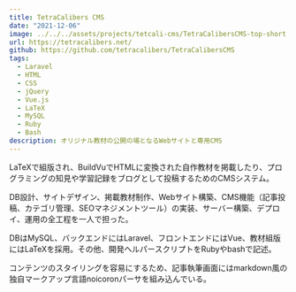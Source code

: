 ```yaml
---
title: TetraCalibers CMS
date: "2021-12-06"
image: ../../../assets/projects/tetcali-cms/TetraCalibersCMS-top-short.jpg
url: https://tetracalibers.net/
github: https://github.com/tetracalibers/TetraCalibersCMS
tags:
  - Laravel
  - HTML
  - CSS
  - jQuery
  - Vue.js
  - LaTeX
  - MySQL
  - Ruby
  - Bash
description: オリジナル教材の公開の場となるWebサイトと専用CMS
---
```




LaTeXで組版され、BuildVuでHTMLに変換された自作教材を掲載したり、プログラミングの知見や学習記録をブログとして投稿するためのCMSシステム。

DB設計、サイトデザイン、掲載教材制作、Webサイト構築、CMS機能（記事投稿、カテゴリ管理、SEOマネジメントツール）の実装、サーバー構築、デプロイ、運用の全工程を一人で担った。

DBはMySQL、バックエンドにはLaravel、フロントエンドにはVue、教材組版にはLaTeXを採用。その他、開発ヘルパースクリプトをRubyやbashで記述。

コンテンツのスタイリングを容易にするため、記事執筆画面にはmarkdown風の独自マークアップ言語noicoronパーサを組み込んでいる。

<HStack>
  <FluidImage src={img_ArticleSampleMobile} />
  <FluidImage src={img_ArticleListSampleMobile} />
  <FluidImage src={img_BookSampleTablet} />
</HStack>
<FluidImage src={img_ArticleSample} />
<FluidImage src={img_Footer} />

